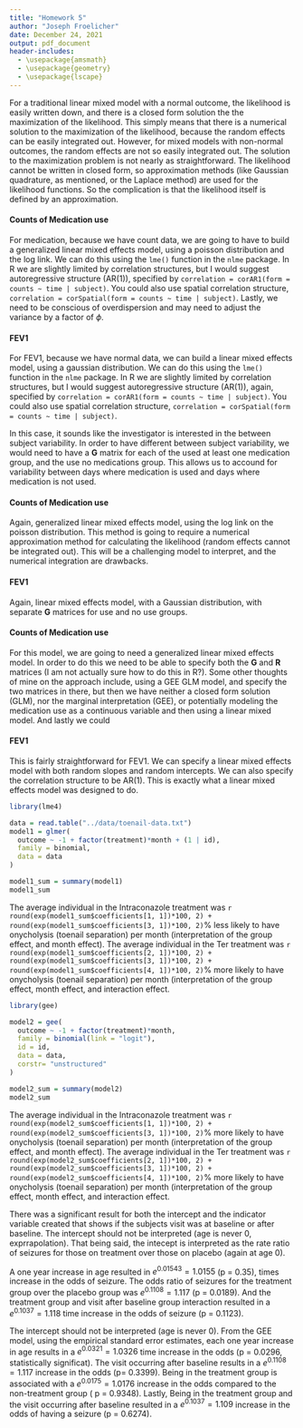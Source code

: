 ```yaml
---
title: "Homework 5"
author: "Joseph Froelicher"
date: December 24, 2021
output: pdf_document
header-includes:
  - \usepackage{amsmath}
  - \usepackage{geometry}
  - \usepackage{lscape}
---
```


\section{Question 1}

For a traditional linear mixed model with a normal outcome, the likelihood is easily written down, and there is a closed form solution the the maximization of the likelihood. This simply means that there is a numerical solution to the maximization of the likelihood, because the random effects can be easily integrated out. However, for mixed models with non-normal outcomes, the random effects are not so easily integrated out. The solution to the maximization problem is not nearly as straightforward. The likelihood cannot be written in closed form, so approximation methods (like Gaussian quadrature, as mentioned, or the Laplace method) are used for the likelihood functions. So the complication is that the likelihood itself is defined by an approximation.

\section{Question 2}

\subsection{Part A}

#### Counts of Medication use

For medication, because we have count data, we are going to have to build a generalized linear mixed effects model, using a poisson distribution and the log link. We can do this using the `lme()` function in the `nlme` package. In R we are slightly limited by correlation structures, but I would suggest autoregressive structure (AR(1)), specified by `correlation = corAR1(form = counts ~ time | subject)`. You could also use spatial correlation structure, `correlation = corSpatial(form = counts ~ time | subject)`. Lastly, we need to be conscious of overdispersion and may need to adjust the variance by a factor of $\phi$.

#### FEV1

For FEV1, because we have normal data, we can build a linear mixed effects model, using a gaussian distribution. We can do this using the `lme()` function in the `nlme` package. In R we are slightly limited by correlation structures, but I would suggest autoregressive structure (AR(1)), again, specified by `correlation = corAR1(form = counts ~ time | subject)`. You could also use spatial correlation structure, `correlation = corSpatial(form = counts ~ time | subject)`.

\subsection{Part B}

In this case, it sounds like the investigator is interested in the between subject variability. In order to have different between subject variability, we would need to have a $\textbf{G}$ matrix for each of the used at least one medication group, and the use no medications group. This allows us to accound for variability between days where medication is used and days where medication is not used.

#### Counts of Medication use

Again, generalized linear mixed effects model, using the log link on the poisson distribution. This method is going to require a numerical approximation method for calculating the likelihood (random effects cannot be integrated out). This will be a challenging model to interpret, and the numerical integration are drawbacks.

#### FEV1

Again, linear mixed effects model, with a Gaussian distribution, with separate $\textbf{G}$ matrices for use and no use groups.

\subsection{Part C}

#### Counts of Medication use

For this model, we are going to need a generalized linear mixed effects model. In order to do this we need to be able to specify both the $\textbf{G}$ and $\textbf{R}$ matrices (I am not actually sure how to do this in R?). Some other thoughts of mine on the approach include, using a GEE GLM model, and specify the two matrices in there, but then we have neither a closed form solution (GLM), nor the marginal interpretation (GEE), or potentially modeling the medication use as a continuous variable and then using a linear mixed model. And lastly we could 

#### FEV1

This is fairly straightforward for FEV1. We can specify a linear mixed effects model with both random slopes and random intercepts. We can also specify the correlation structure to be AR(1). This is exactly what a linear mixed effects model was designed to do.

\section{Question 3}

```r
library(lme4)

data = read.table("../data/toenail-data.txt")
model1 = glmer(
  outcome ~ -1 + factor(treatment)*month + (1 | id),
  family = binomial,
  data = data
)

model1_sum = summary(model1)
model1_sum

```

The average individual in the Intraconazole treatment was `r round(exp(model1_sum$coefficients[1, 1])*100, 2) + round(exp(model1_sum$coefficients[3, 1])*100, 2)`% less likely to have onycholysis (toenail separation) per month (interpretation of the group effect, and month effect). The average individual in the Ter treatment was `r round(exp(model1_sum$coefficients[2, 1])*100, 2) + round(exp(model1_sum$coefficients[3, 1])*100, 2) + round(exp(model1_sum$coefficients[4, 1])*100, 2)`% more likely to have onycholysis (toenail separation) per month (interpretation of the group effect, month effect, and interaction effect.

```r
library(gee)

model2 = gee(
  outcome ~ -1 + factor(treatment)*month, 
  family = binomial(link = "logit"),
  id = id,
  data = data,
  corstr= "unstructured"
)

model2_sum = summary(model2)
model2_sum

```

The average individual in the Intraconazole treatment was `r round(exp(model2_sum$coefficients[1, 1])*100, 2) + round(exp(model2_sum$coefficients[3, 1])*100, 2)`% more likely to have onycholysis (toenail separation) per month (interpretation of the group effect, and month effect). The average individual in the Ter treatment was `r round(exp(model2_sum$coefficients[2, 1])*100, 2) + round(exp(model2_sum$coefficients[3, 1])*100, 2) + round(exp(model2_sum$coefficients[4, 1])*100, 2)`% more likely to have onycholysis (toenail separation) per month (interpretation of the group effect, month effect, and interaction effect.

\section{Question 4}

\begin{verbatim}
/*Note v= 1 if visit>0; otherwise v=0*/
title "RANDOM INTERCEPT ONLY, ADAPTIVE QUADATURE";
proc glimmix data=seizure method=quad(qpoints=25);
  class subj;
  model seize = age v trt trt*v / solution link=log 
        dist=poisson offset=logo;
  random int / subject=subj type=un;
run;
\end{verbatim}

\subsection{Part A}

There was a significant result for both the intercept and the indicator variable created that shows if the subjects visit was at baseline or after baseline. The intercept should not be interpreted (age is never 0, exprrapolation). That being said, the intecept is interpreted as the rate ratio of seizures for those on treatment over those on placebo (again at age 0).

A one year increase in age resulted in $e^{0.01543} = 1.0155$ (p = 0.35), times increase in the odds of seizure. The odds ratio of seizures for the treatment group over the placebo group was $e^{0.1108} = 1.117$ (p = 0.0189). And the treatment group and visit after baseline group interaction resulted in a $e^{0.1037} = 1.118$ time increase in the odds of seizure (p = 0.1123).

\subsection{Part B}

The intercept should not be interpreted (age is never 0). From the GEE model, using the empirical standard error estimates, each one year increase in age results in a $e^{0.0321}=1.0326$ time increase in the odds (p = 0.0296, statistically significat). The visit occurring after baseline results in a $e^{0.1108}=1.117$ increase in the odds (p= 0.3399). Being in the treatment group is associated with a $e^{0.0175}=1.0176$ increase in the odds compared to the non-treatment group ( p = 0.9348). Lastly, Being in the treatment group and the visit occurring after baseline resulted in a $e^{0.1037}=1.109$ increase in the odds of having a seizure (p = 0.6274).
